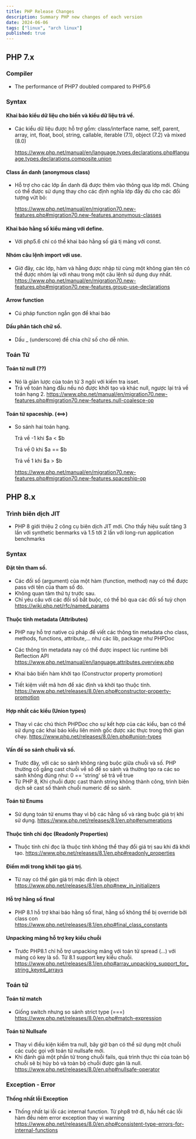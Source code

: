 ```yaml
---
title: PHP Release Changes
description: Summary PHP new changes of each version
date: 2024-06-06
tags: ["linux", "arch linux"]
published: true
---
```


## PHP 7.x

### Compiler

- The performance of PHP7 doubled compared to PHP5.6

### Syntax

#### Khai báo kiểu dữ liệu cho biến và kiểu dữ liệu trả về.

- Các kiểu dữ liệu được hỗ trợ gồm: class/interface name, self, parent,  array, int, float, bool, string, callable, iterable (7.1), object (7.2) và mixed (8.0)

    https://www.php.net/manual/en/language.types.declarations.php#language.types.declarations.composite.union

#### Class ẩn danh (anonymous class)

- Hỗ trợ cho các lớp ẩn danh đã được thêm vào thông qua lớp mới. Chúng có thể được sử dụng thay cho các định nghĩa lớp đầy đủ cho các đối tượng vứt bỏ:

    https://www.php.net/manual/en/migration70.new-features.php#migration70.new-features.anonymous-classes

#### Khai báo hằng số kiểu mảng với define.

- Với php5.6 chỉ có thể khai báo hằng số giá tị mảng với const.

#### Nhóm câu lệnh import với use.

- Giờ đây, các lớp, hàm và hằng được nhập từ cùng một không gian tên có thể được nhóm lại với nhau trong một câu lệnh sử dụng duy nhất.
    https://www.php.net/manual/en/migration70.new-features.php#migration70.new-features.group-use-declarations

#### Arrow function

- Cú pháp function ngắn gọn để khai báo

#### Dấu phân tách chữ số.

- Dấu _ (underscore) để chia chữ số cho dễ nhìn. 

### Toán Tử

#### Toán tử null (??)

- Nó là giản lược của toán tử 3 ngôi với kiếm tra isset.
- Trả về toán hàng đầu nếu nó được khởi tạo và khác null, ngược lại trả về toán hạng 2.
    https://www.php.net/manual/en/migration70.new-features.php#migration70.new-features.null-coalesce-op

#### Toán tử spaceship. (<==>)
- So sánh hai toán hạng. 

    Trả về -1 khi $a < $b

    Trả về 0 khi $a == $b
        
    Trả về 1 khi $a > $b

    https://www.php.net/manual/en/migration70.new-features.php#migration70.new-features.spaceship-op

## PHP 8.x

### Trình biên dịch JIT

- PHP 8 giới thiệu 2 công cụ biên dịch JIT mới. Cho thấy hiệu suất tăng 3 lần với synthetic benmarks và 1.5 tới 2 lần với long-run application benchmarks

### Syntax 

#### Đặt tên tham số. 

- Các đối số (argument) của một hàm (function, method) nay có thể được pass với tên của tham số đó. 
- Không quan tâm thứ tự trước sau. 
- Chỉ yêu cầu với các đối số bắt buộc, có thể bỏ qua các đối số tuỳ chọn
    https://wiki.php.net/rfc/named_params

#### Thuộc tính metadata (Attributes)

- PHP nay hỗ trợ native cú pháp để viết các thông tin metadata cho class, methods, functions, attribute,... như các lib, package như PHPDoc
- Các thông tin metadata nay có thể được inspect lúc runtime bởi Reflection API
    https://www.php.net/manual/en/language.attributes.overview.php

- Khai báo biến hàm khởi tạo (Constructor property promotion)
- Tiết kiệm viết mã hơn để xác định và khởi tạo thuộc tính.
    https://www.php.net/releases/8.0/en.php#constructor-property-promotion

#### Hợp nhất các kiểu (Union types)

- Thay vì các chú thích PHPDoc cho sự kết hợp của các kiểu, bạn có thể sử dụng các khai báo kiểu liên minh gốc được xác thực trong thời gian chạy.
    https://www.php.net/releases/8.0/en.php#union-types

#### Vấn đề so sánh chuỗi và số.

- Trước đây, với các so sánh không ràng buộc giữa chuỗi và số. PHP thường cố gắng cast chuỗi về số để so sánh và thường tạo ra các so sánh không đúng như: 0 == 'string' sẽ trả về true
- Từ PHP 8, Khi chuỗi được cast thành string không thành công, trình biên dịch sẽ cast số thành chuỗi numeric để so sánh.

#### Toán tử Enums

- Sử dụng toán tử enums thay vì bộ các hằng số và ràng buộc giá trị khi sử dụng.
    https://www.php.net/releases/8.1/en.php#enumerations

#### Thuộc tính chỉ đọc (Readonly Properties)

- Thuộc tính chỉ đọc là thuộc tính không thể thay đổi giá trị sau khi đã khởi tạo.
    https://www.php.net/releases/8.1/en.php#readonly_properties

#### Điếm mới trong khởi tạo giá trị.

- Từ nay có thể gán giá trị mặc định là object
    https://www.php.net/releases/8.1/en.php#new_in_initializers

#### Hỗ trợ hằng số final

- PHP 8.1 hỗ trợ khai báo hằng số final, hằng số không thể bị override bởi class con
    https://www.php.net/releases/8.1/en.php#final_class_constants

#### Unpacking mảng hỗ trợ key kiểu chuỗi

- Trước PHP8.1 chỉ hỗ trợ unpacking mãng với toán tử spread (...) với mảng có key là số. Từ 8.1 support key kiểu chuỗi.
    https://www.php.net/releases/8.1/en.php#array_unpacking_support_for_string_keyed_arrays

### Toán tử

#### Toán tử match

- Giống switch nhưng so sánh strict type (===)
    https://www.php.net/releases/8.0/en.php#match-expression

#### Toán tử Nullsafe

- Thay vì điều kiện kiểm tra null, bây giờ bạn có thể sử dụng một chuỗi các cuộc gọi với toán tử nullsafe mới.
- Khi đánh giá một phần tử trong chuỗi fails, quá trình thực thi của toàn bộ chuỗi sẽ bị hủy bỏ và toàn bộ chuỗi được gán là null.
    https://www.php.net/releases/8.0/en.php#nullsafe-operator


### Exception - Error

#### Thống nhất lỗi Exception

- Thống nhất lại lỗi các internal function. Từ php8 trở đi, hầu hết các lỗi hàm đều ném error exception thay vì warning
    https://www.php.net/releases/8.0/en.php#consistent-type-errors-for-internal-functions

